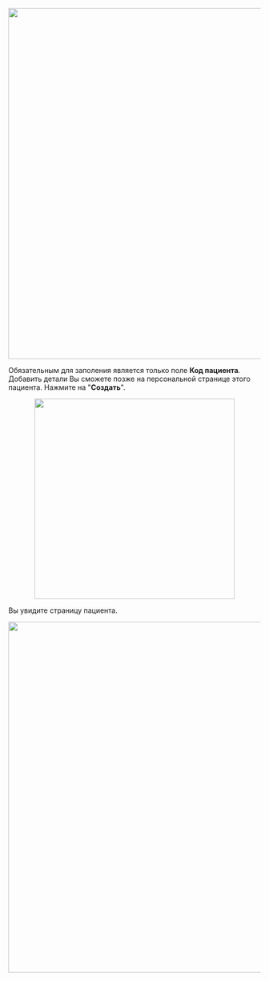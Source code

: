 <p align="center">
<img src={require('/img/rus/2-add-patient-button.png').default} width="700"/>
</p>

Обязательным для заполения является только поле **Код пациента**. Добавить детали Вы сможете позже на персональной странице этого пациента. Нажмите на "**Создать**".

<p align="center">
<img src={require('/img/rus/3-add-patient.png').default} height="400"/>
</p>

Вы увидите страницу пациента.

<p align="center">
<img src={require('/img/rus/3a-patient-page.png').default} width="700"/>
</p>